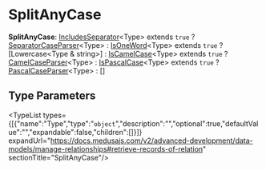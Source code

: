 
# SplitAnyCase

 **SplitAnyCase**: [IncludesSeparator](../types.IncludesSeparator/page.mdx)&#60;Type&#62; extends `true` ? [SeparatorCaseParser](../types.SeparatorCaseParser/page.mdx)&#60;Type&#62; : [IsOneWord](../types.IsOneWord/page.mdx)&#60;Type&#62; extends `true` ? [Lowercase&#60;Type & string&#62;] : [IsCamelCase](../types.IsCamelCase/page.mdx)&#60;Type&#62; extends `true` ? [CamelCaseParser](../types.CamelCaseParser/page.mdx)&#60;Type&#62; : [IsPascalCase](../types.IsPascalCase/page.mdx)&#60;Type&#62; extends `true` ? [PascalCaseParser](../types.PascalCaseParser/page.mdx)&#60;Type&#62; : []

## Type Parameters

<TypeList types={[{"name":"Type","type":"`object`","description":"","optional":true,"defaultValue":"","expandable":false,"children":[]}]} expandUrl="https://docs.medusajs.com/v2/advanced-development/data-models/manage-relationships#retrieve-records-of-relation" sectionTitle="SplitAnyCase"/>
